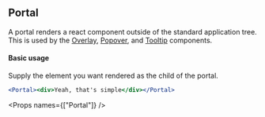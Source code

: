 
<SEO title="Portal" />

<Container>
<Article sidebar={[
  { id: 'Portal', name: 'Portal'},
  { id: 'Basic usage', name: 'Basic usage' },
  { id: 'Props', name: 'Props'}
]}>

# Portal

A portal renders a react component outside of the standard application tree. This is used by the [Overlay](/components/overlay), [Popover](/components/popover), and [Tooltip](/components/tooltip) components.

#### Basic usage

Supply the element you want rendered as the child of the portal.

```.jsx
<Portal><div>Yeah, that's simple</div></Portal>
```

<Props names={["Portal"]} />

</Article>
</Container>
